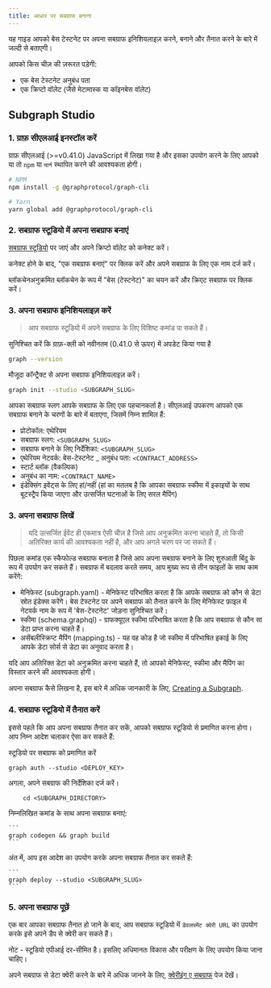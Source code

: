 ```yaml
---
title: आधार पर सबग्राफ बनाना
---
```


यह गाइड आपको बेस टेस्टनेट पर अपना सबग्राफ इनिशियलाइज़ करने, बनाने और तैनात करने के बारे में जल्दी से बताएगी।

आपको किस चीज़ की ज़रूरत पड़ेगी:

- एक बेस टेस्टनेट अनुबंध पता
- एक क्रिप्टो वॉलेट (जैसे मेटामास्क या कॉइनबेस वॉलेट)

## Subgraph Studio

### 1. ग्राफ़ सीएलआई इनस्टॉल करें

ग्राफ़ सीएलआई (>=v0.41.0) JavaScript में लिखा गया है और इसका उपयोग करने के लिए आपको या तो `npm` या `यार्न` स्थापित करने की आवश्यकता होगी।

```sh
# NPM
npm install -g @graphprotocol/graph-cli

# Yarn
yarn global add @graphprotocol/graph-cli
```

### 2. सबग्राफ स्टूडियो में अपना सबग्राफ बनाएं

[सबग्राफ स्टूडियो](https://thegraph.com/studio/) पर जाएं और अपने क्रिप्टो वॉलेट को कनेक्ट करें।

कनेक्ट होने के बाद, "एक सबग्राफ बनाएं" पर क्लिक करें और अपने सबग्राफ के लिए एक नाम दर्ज करें।

ब्लॉकचेनअनुक्रमित ब्लॉकचेन के रूप में "बेस (टेस्टनेट)" का चयन करें और क्रिएट सबग्राफ पर क्लिक करें।

### 3. अपना सबग्राफ इनिशियलाइज़ करें

> आप सबग्राफ स्टूडियो में अपने सबग्राफ के लिए विशिष्ट कमांड पा सकते हैं।

सुनिश्चित करें कि ग्राफ़-क्ली को नवीनतम (0.41.0 से ऊपर) में अपडेट किया गया है

```sh
graph --version
```

मौजूदा कॉन्ट्रैक्ट से अपना सबग्राफ इनिशियलाइज़ करें।

```sh
graph init --studio <SUBGRAPH_SLUG>
```

आपका सबग्राफ स्लग आपके सबग्राफ के लिए एक पहचानकर्ता है। सीएलआई उपकरण आपको एक सबग्राफ बनाने के चरणों के बारे में बताएगा, जिसमें निम्न शामिल हैं:

- प्रोटोकॉल: एथेरियम
- सबग्राफ स्लग: `<SUBGRAPH_SLUG>`
- सबग्राफ बनाने के लिए निर्देशिका: `<SUBGRAPH_SLUG>`
- एथेरियम नेटवर्क: बेस-टेस्टनेट \_ अनुबंध पता: `<CONTRACT_ADDRESS>`
- स्टार्ट ब्लॉक (वैकल्पिक)
- अनुबंध का नाम: `<CONTRACT_NAME>`
- इंडेक्सिंग इवेंट्स के लिए हां/नहीं (हां का मतलब है कि आपका सबग्राफ स्कीमा में इकाइयों के साथ बूटस्ट्रैप किया जाएगा और उत्सर्जित घटनाओं के लिए सरल मैपिंग)

### 3. अपना सबग्राफ लिखें

> यदि उत्सर्जित ईवेंट ही एकमात्र ऐसी चीज़ है जिसे आप अनुक्रमित करना चाहते हैं, तो किसी अतिरिक्त कार्य की आवश्यकता नहीं है, और आप अगले चरण पर जा सकते हैं।

पिछला कमांड एक स्कैफोल्ड सबग्राफ बनाता है जिसे आप अपना सबग्राफ बनाने के लिए शुरुआती बिंदु के रूप में उपयोग कर सकते हैं। सबग्राफ में बदलाव करते समय, आप मुख्य रूप से तीन फाइलों के साथ काम करेंगे:

- मेनिफेस्ट (subgraph.yaml) - मेनिफेस्ट परिभाषित करता है कि आपके सबग्राफ को कौन से डेटा स्रोत इंडेक्स करेंगे। बेस टेस्टनेट पर अपने सबग्राफ को तैनात करने के लिए मेनिफेस्ट फ़ाइल में नेटवर्क नाम के रूप में 'बेस-टेस्टनेट' जोड़ना सुनिश्चित करें।
- स्कीमा (schema.graphql) - ग्राफक्यूएल स्कीमा परिभाषित करता है कि आप सबग्राफ से कौन सा डेटा प्राप्त करना चाहते हैं।
- असेंबलीस्क्रिप्ट मैपिंग (mapping.ts) - यह वह कोड है जो स्कीमा में परिभाषित इकाई के लिए आपके डेटा सोर्स से डेटा का अनुवाद करता है।

यदि आप अतिरिक्त डेटा को अनुक्रमित करना चाहते हैं, तो आपको मेनिफेस्ट, स्कीमा और मैपिंग का विस्तार करने की आवश्यकता होगी।

अपना सबग्राफ कैसे लिखना है, इस बारे में अधिक जानकारी के लिए, [Creating a Subgraph](/developing/creating-a-subgraph).

### 4. सबग्राफ स्टूडियो में तैनात करें

इससे पहले कि आप अपना सबग्राफ तैनात कर सकें, आपको सबग्राफ स्टूडियो से प्रमाणित करना होगा। आप निम्न आदेश चलाकर ऐसा कर सकते हैं:

स्टूडियो पर सबग्राफ को प्रमाणित करें

```
graph auth --studio <DEPLOY_KEY>
```

अगला, अपने सबग्राफ की निर्देशिका दर्ज करें।

```
    cd <SUBGRAPH_DIRECTORY>
```

निम्नलिखित कमांड के साथ अपना सबग्राफ बनाएं:

````
```
graph codegen && graph build
```
````

अंत में, आप इस आदेश का उपयोग करके अपना सबग्राफ तैनात कर सकते हैं:

````
```
graph deploy --studio <SUBGRAPH_SLUG>
```
````

### 5. अपना सबग्राफ पूछें

एक बार आपका सबग्राफ तैनात हो जाने के बाद, आप सबग्राफ स्टूडियो में `डेवलपमेंट क्वेरी URL` का उपयोग करके इसे अपने डैप से क्वेरी कर सकते हैं।

नोट - स्टूडियो एपीआई दर-सीमित है। इसलिए अधिमानतः विकास और परीक्षण के लिए उपयोग किया जाना चाहिए।

अपने सबग्राफ से डेटा क्वेरी करने के बारे में अधिक जानने के लिए, [क्वेरीइंग ए सबग्राफ](/क्वेरी/क्वेरी-द-ग्राफ) पेज देखें।
